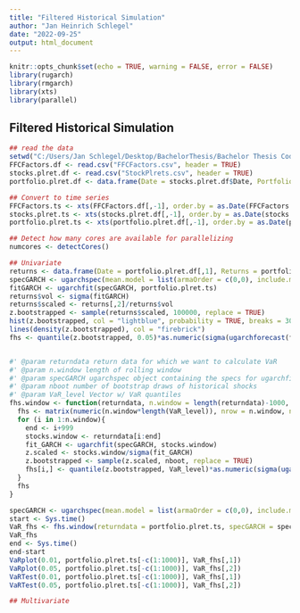 ```yaml
---
title: "Filtered Historical Simulation"
author: "Jan Heinrich Schlegel"
date: "2022-09-25"
output: html_document
---
```


```r
knitr::opts_chunk$set(echo = TRUE, warning = FALSE, error = FALSE)
library(rugarch)
library(rmgarch)
library(xts)
library(parallel)
```

## Filtered Historical Simulation
```r
## read the data
setwd("C:/Users/Jan Schlegel/Desktop/BachelorThesis/Bachelor Thesis Code/Data")
FFCFactors.df <- read.csv("FFCFactors.csv", header = TRUE)
stocks.plret.df <- read.csv("StockPlrets.csv", header = TRUE)
portfolio.plret.df <- data.frame(Date = stocks.plret.df$Date, Portfolio = apply(stocks.plret.df[,-1], 1, mean))

## Convert to time series
FFCFactors.ts <- xts(FFCFactors.df[,-1], order.by = as.Date(FFCFactors.df$Date))
stocks.plret.ts <- xts(stocks.plret.df[,-1], order.by = as.Date(stocks.plret.df$Date))
portfolio.plret.ts <- xts(portfolio.plret.df[,-1], order.by = as.Date(portfolio.plret.df$Date))

## Detect how many cores are available for parallelizing
numcores <- detectCores()
```

```r
## Univariate
returns <- data.frame(Date = portfolio.plret.df[,1], Returns = portfolio.plret.df[,2])
specGARCH <- ugarchspec(mean.model = list(armaOrder = c(0,0), include.mean = FALSE), distribution = "sstd")
fitGARCH <- ugarchfit(specGARCH, portfolio.plret.ts)
returns$vol <- sigma(fitGARCH)
returns$scaled <- returns[,2]/returns$vol
z.bootstrapped <- sample(returns$scaled, 100000, replace = TRUE)
hist(z.bootstrapped, col = "lightblue", probability = TRUE, breaks = 30)
lines(density(z.bootstrapped), col = "firebrick")
fhs <- quantile(z.bootstrapped, 0.05)*as.numeric(sigma(ugarchforecast(fitGARCH, n.ahead = 1)))


#' @param returndata return data for which we want to calculate VaR
#' @param n.window length of rolling window
#' @param specGARCH ugarchspec object containing the specs for ugarchfit
#' @param nboot number of bootstrap draws of historical shocks
#' @param VaR_level Vector w/ VaR quantiles
fhs.window <- function(returndata, n.window = length(returndata)-1000, specGARCH, nboot, VaR_level=c(0.01,0.05)){
  fhs <- matrix(numeric(n.window*length(VaR_level)), nrow = n.window, ncol = length(VaR_level))
  for (i in 1:n.window){
    end <- i+999
    stocks.window <- returndata[i:end]
    fit_GARCH <- ugarchfit(specGARCH, stocks.window)
    z.scaled <- stocks.window/sigma(fit_GARCH)
    z.bootstrapped <- sample(z.scaled, nboot, replace = TRUE)
    fhs[i,] <- quantile(z.bootstrapped, VaR_level)*as.numeric(sigma(ugarchforecast(fitGARCH, n.ahead = 1)))
  }
  fhs
}

specGARCH <- ugarchspec(mean.model = list(armaOrder = c(0,0), include.mean = FALSE), distribution = "sstd")
start <- Sys.time()
VaR_fhs <- fhs.window(returndata = portfolio.plret.ts, specGARCH = specGARCH, nboot = 100000)
VaR_fhs
end <- Sys.time()
end-start
VaRplot(0.01, portfolio.plret.ts[-c(1:1000)], VaR_fhs[,1])
VaRplot(0.05, portfolio.plret.ts[-c(1:1000)], VaR_fhs[,2])
VaRTest(0.01, portfolio.plret.ts[-c(1:1000)], VaR_fhs[,1])
VaRTest(0.05, portfolio.plret.ts[-c(1:1000)], VaR_fhs[,2])
```


```r
## Multivariate
```

